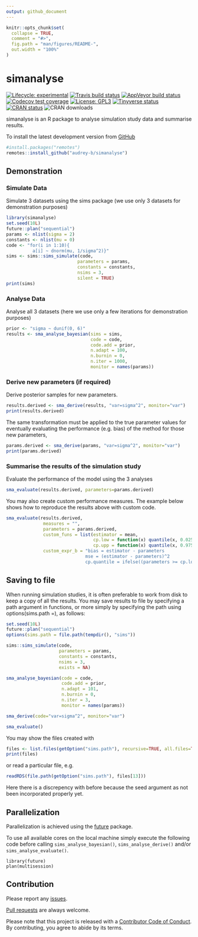 ```yaml
---
output: github_document
---
```


<!-- README.md is generated from README.Rmd. Please edit that file -->

```r
knitr::opts_chunk$set(
  collapse = TRUE,
  comment = "#>",
  fig.path = "man/figures/README-",
  out.width = "100%"
)
```
# simanalyse

<!-- badges: start -->
[![Lifecycle: experimental](https://img.shields.io/badge/lifecycle-experimental-orange.svg)](https://www.tidyverse.org/lifecycle/#experimental)
[![Travis build status](https://travis-ci.com/audrey-b/simanalyse.svg?branch=master)](https://travis-ci.com/audrey-b/simanalyse)
[![AppVeyor build status](https://ci.appveyor.com/api/projects/status/github/audrey-b/simanalyse?branch=master&svg=true)](https://ci.appveyor.com/project/audrey-b/simanalyse)
[![Codecov test coverage](https://codecov.io/gh/audrey-b/simanalyse/branch/master/graph/badge.svg)](https://codecov.io/gh/audrey-b/simanalyse?branch=master)
[![License: GPL3](https://img.shields.io/badge/License-GPL3-blue.svg)](https://www.gnu.org/licenses/gpl-3.0.html)
[![Tinyverse status](https://tinyverse.netlify.com/badge/simanalyse)](https://CRAN.R-project.org/package=simanalyse)
[![CRAN status](https://www.r-pkg.org/badges/version/simanalyse)](https://cran.r-project.org/package=simanalyse)
![CRAN downloads](http://cranlogs.r-pkg.org/badges/simanalyse)
<!-- badges: end -->

simanalyse is an R package to analyse simulation study data and summarise results.

To install the latest development version from [GitHub](https://github.com/audrey-b/simanalyse)
```r
#install.packages("remotes")
remotes::install_github("audrey-b/simanalyse")
```

## Demonstration

### Simulate Data

Simulate 3 datasets using the sims package (we use only 3 datasets for demonstration purposes)
```r
library(simanalyse)
set.seed(10L)
future::plan("sequential")
params <- nlist(sigma = 2)
constants <- nlist(mu = 0)
code <- "for(i in 1:10){
          a[i] ~ dnorm(mu, 1/sigma^2)}"
sims <- sims::sims_simulate(code, 
                           parameters = params, 
                           constants = constants,
                           nsims = 3,
                           silent = TRUE)
print(sims)
```

### Analyse Data

Analyse all 3 datasets (here we use only a few iterations for demonstration purposes)
```r
prior <- "sigma ~ dunif(0, 6)"
results <- sma_analyse_bayesian(sims = sims,
                                code = code,
                                code.add = prior,
                                n.adapt = 100,
                                n.burnin = 0,
                                n.iter = 1000,
                                monitor = names(params))
```

### Derive new parameters (if required)

Derive posterior samples for new parameters. 
```r
results.derived <- sma_derive(results, "var=sigma^2", monitor="var")
print(results.derived)
```

The same transformation must be applied to the true parameter values for eventually evaluating the performance (e.g. bias) of the method for those new parameters, 

```r
params.derived <- sma_derive(params, "var=sigma^2", monitor="var")
print(params.derived)
```

### Summarise the results of the simulation study 

Evaluate the performance of the model using the 3 analyses
```r
sma_evaluate(results.derived, parameters=params.derived)
```
You may also create custom performance measures. The example below shows how to reproduce the results above with custom code.
```r
sma_evaluate(results.derived,
              measures = "", 
              parameters = params.derived, 
              custom_funs = list(estimator = mean,
                                 cp.low = function(x) quantile(x, 0.025),
                                 cp.upp = function(x) quantile(x, 0.975)),
              custom_expr_b = "bias = estimator - parameters
                              mse = (estimator - parameters)^2
                              cp.quantile = ifelse((parameters >= cp.low) & (parameters <= cp.upp), 1, 0)")
```

## Saving to file

When running simulation studies, it is often preferable to work from disk to keep a copy of all the results. You may save results to file by specifying a path argument in functions, or more simply by specifying the path using options(sims.path =), as follows:

```r
set.seed(10L)
future::plan("sequential")
options(sims.path = file.path(tempdir(), "sims"))

sims::sims_simulate(code, 
                    parameters = params, 
                    constants = constants,
                    nsims = 3,
                    exists = NA)

sma_analyse_bayesian(code = code,
                     code.add = prior,
                     n.adapt = 101,
                     n.burnin = 0,
                     n.iter = 3,
                     monitor = names(params))

sma_derive(code="var=sigma^2", monitor="var")

sma_evaluate()
```

You may show the files created with
```r
files <- list.files(getOption("sims.path"), recursive=TRUE, all.files=TRUE)
print(files)
```

or read a particular file, e.g.
```r
readRDS(file.path(getOption("sims.path"), files[13]))
```

Here there is a discrepency with before because the seed argument as not been incorporated properly yet.

## Parallelization

Parallelization is achieved using the
[future](https://github.com/HenrikBengtsson/future) package.

To use all available cores on the local machine simply execute the
following code before calling `sims_analyse_bayesian()`, `sims_analyse_derive()` and/or `sims_analyse_evaluate()`.

    library(future)
    plan(multisession)

## Contribution

Please report any [issues](https://github.com/audrey-b/simanalyse/issues).

[Pull requests](https://github.com/audrey-b/simanalyse/pulls) are always welcome.

Please note that this project is released with a [Contributor Code of Conduct](https://github.com/audrey-b/simanalyse/blob/master/CODE_OF_CONDUCT.md).
By contributing, you agree to abide by its terms.
